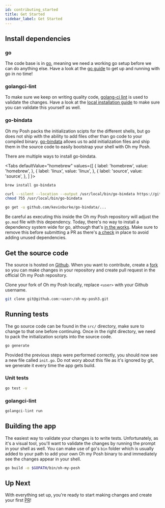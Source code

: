 ```yaml
---
id: contributing_started
title: Get Started
sidebar_label: Get Started
---
```



## Install dependencies

### go

The code base is in [go][go], meaning we need a working go setup before we can do anything else.
Have a look at the [go guide][go-started] to get up and running with go in no time!

### golangci-lint

To make sure we keep on writing quality code, [golang-ci lint][golang-ci-lint] is used to validate the changes.
Have a look at the [local installation guide][golang-ci-lint-local] to make sure you can validate this yourself as well.

### go-bindata

Oh my Posh packs the initialization scipts for the different shells, but go does not ship with the ability to add
files other than go code to your compiled binary. [go-bindata][go-bindata] allows us to add initialization files and
ship them in the source code to easily bootstrap your shell with Oh my Posh.

There are multiple ways to install go-bindata.

<Tabs
  defaultValue="homebrew"
  values={[
    { label: 'homebrew', value: 'homebrew', },
    { label: 'linux', value: 'linux', },
    { label: 'source', value: 'source', },
  ]
}>
<TabItem value="homebrew">

```bash
brew install go-bindata
```

</TabItem>
<TabItem value="linux">

```bash
curl --silent --location --output /usr/local/bin/go-bindata https://github.com/kevinburke/go-bindata/releases/download/v3.11.0/go-bindata-linux-amd64
chmod 755 /usr/local/bin/go-bindata
```

</TabItem>
<TabItem value="source">

```bash
go get -u github.com/kevinburke/go-bindata/...
```

Be careful as executing this inside the Oh my Posh repository will adjust the `go.mod` file with this dependency.
Today, there's no way to install a dependency system wide for go, although that's [in the works][go-global].
Make sure to remove this before submitting a PR as there's [a check][pr-go-mod] in place to avoid adding unused dependencies.

</TabItem>
</Tabs>

## Get the source code

The source is hosted on [Github][omp]. When you want to contribute, create a [fork][gh-fork] so you can make changes in your repository
and create pull request in the official Oh my Posh repository.

Clone your fork of Oh my Posh locally, replace `<user>` with your Github username.

```bash
git clone git@github.com:<user>/oh-my-posh3.git
```

## Running tests

The go source code can be found in the `src/` directory, make sure to change to that one before continuing.
Once in the right directory, we need to pack the initialization scripts into the source code.

```bash
go generate
```

Provided the previous steps were performed correctly, you should now see a new file called `init.go`.
Do not wory about this file as it's ignored by git, we generate it every time the app gets build.

### Unit tests

```bash
go test -v
```

### golangci-lint

```bash
golangci-lint run
```

## Building the app

The easiest way to validate your changes is to write tests. Unfortunately, as it's a visual tool, you'll want to validate
the changes by running the prompt in your shell as well. You can make use of go's `bin` folder which is usually added to
your path to add your own Oh my Posh binary to and immediately see the changes appear in your shell.

```bash
go build -o $GOPATH/bin/oh-my-posh
```

## Up Next

With everything set up, you're ready to start making changes and create your first [PR][gh-pr]!

[go]: https://golang.org
[go-started]: https://golang.org/doc/install
[golang-ci-lint]: https://golangci-lint.run
[golang-ci-lint-local]: https://golangci-lint.run/usage/install/#local-installation
[go-bindata]: https://github.com/kevinburke/go-bindata/
[go-global]: https://github.com/golang/go/issues/40276
[pr-go-mod]: https://github.com/JanDeDobbeleer/oh-my-posh3/blob/main/.github/workflows/gomod.yml
[gh-pr]: https://github.com/JanDeDobbeleer/oh-my-posh3/pulls
[omp]: https://github.com/JanDeDobbeleer/oh-my-posh3
[gh-fork]: https://guides.github.com/activities/forking/
